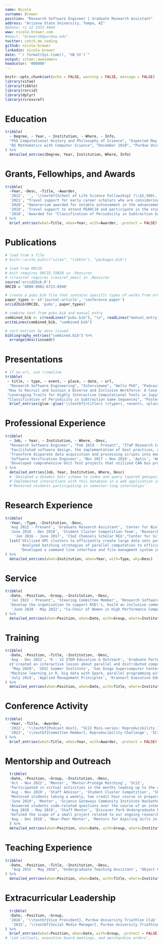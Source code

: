 ```yaml
---
name: Nicole
surname: Brewer
position: "Research Software Engineer | Graduate Research Assistant"
address: "Arizona State University, Tempe, AZ"
#phone: +1 22 3333 4444
www: nicole-brewer.com
#email: "brewer36@purdue.edu"
twitter: catch_me_coding
github: nicole-brewer
linkedin: nicole-brewer
date: "`r format(Sys.time(), '%B %Y')`"
output: vitae::awesomecv
headcolor: '000000'
---
```


```r
knitr::opts_chunk$set(echo = FALSE, warning = FALSE, message = FALSE)
library(vitae)
library(tibble)
library(rorcid)
library(dplyr)
library(rcrossref)
```

# Education

```r
tribble(
  ~ Degree, ~ Year, ~ Institution, ~ Where, ~ Info,
  "PhD Computational History and Philosophy of Science", "Expected May 2027", "Arizona State University", "Tempe, AZ", c("Using methods from digital humanities, complex adaptive systems science, and high performance computing to better understand reproducibility and other standards throughout the history of science"),
  "BS Mathematics with Computer Science", "December 2018", "Purdue Univeristy", "West Lafayette, IN", c("Implemented and ran the KMP string matching algorithm in parallel to create a combinatorial game theory set"),
) %>% 
  detailed_entries(Degree, Year, Institution, Where, Info)
```
# Grants, Fellowhips, and Awards

```r
tribble(
  ~Year, ~Desc, ~Title, ~Awarder,
  '2022', '', '\\textbf{School of Life Science Fellowship} (\\$2,500), Arizona State University', '',
  '2021', "Travel support for early career scholars who are considering pursuing philosophy of science", '\\textbf{UPSS Delegate} (\\$500), Philosophy of Science Biennial Meeting', '',
  '2020', "Honorarium awarded for notable achievement in the advancement of science gateways", '\\textbf{Young Professional of the Year} (\\$500), Science Gateways Community Institute', '',
  '2018', 'Travel support to attend PEARC18 and participate in the student program', '\\textbf{Travel Grant} (\\$500), XSEDE', '',
  '2018', 'Awarded for "Classification of Periodicity in Subtraction Game Sequences"', '\\textbf{Phil Andrews Award}, Practice and Experience in Advanced Research Computing Conference', ''
) %>% 
  brief_entries(what=Title, when=Year, with=Awarder, .protect = FALSE)
```

# Publications

```r
# load from a file
# knitr::write_bib(c("vitae", "tibble"), "packages.bib")

# load from ORCID
# knit requires ORCID_TOKEN in .Renviron
# rcrossref requires crossref_email in .Renviron
source('orcid2bib.R')
ORCID = '0000-0002-6723-8940'

# create a pubs.bib file that contains specific types of works from orcid user
paper_types <- c('journal-article', 'conference-paper')
orcid2bib(ORCID, 'pubs', paper_types)

# combine text from pubs.bib and manual_entry
combined_bib <- c(readLines("pubs.bib"), "\n", readLines("manual_entry.bib"))
writeLines(combined_bib, "combined.bib")

# sort entries by date issued
bibliography_entries("combined.bib") %>%
  arrange(desc(issued))
```

# Presentations
```r
# if no url, use \\newline
tribble(
 ~ title, ~ type, ~ event, ~ place, ~ date, ~ url,
  "Research Software Engineering", "Interviewee", "Hello PhD", "Podcast", "Apr 2022", "http://hellophd.com/2022/03/172-research-software-engineer/",
 "How to Recruit and Sustain a Diverse and Inclusive Workforce: A Case Study",  "Invited Panelist", "International RSE Day", "Virtual", "Oct 2021", "https://us-rse.org/events/2021/2021-10-intnl-rse-day",
 "Leveraging Traits for Highly Interactive Computational Tools in Jupyter", "Video Presentation", "Gateways 2021", "Virtual", 'July 2021', "https://doi.org/10.5281/zenodo.5570605",
 "Classification of Periodicity in Subtraction Game Sequences", "Poster", "PEARC18", "Pittsburg, PA", 'June 2018', '\\\ ' ) %>% 
  brief_entries(glue::glue('\\textbf{<title>} (<type>), <event>, <place>. \\url{<url>}', .open = "<", .close = ">"), paste0(date, "\\newline"), .protect = FALSE)
```

# Professional Experience
```r
tribble(
  ~ Job, ~ Year, ~ Institution, ~ Where, ~Desc,
  "Research Software Engineer", "Feb 2019 - Present", "ITaP Research Computing", "Purdue University", list('Implemented a highly interactive, Jupyter-based, GUI wrapper for power analysis software in order to expand the audience and ease of use of a rich set of computational functions via a user-friendly interface', 
  'Facilitated software design, the implementation of best practices, and internal tool development, and lab documentation to improve the overall sustainability of lab software',
  'Transform disparate data acquisition and processing scripts into modular classes to be reused for scientific workflows'),
  'Software Verification Engineer', 'Nov 2017 – Nov 2018', 'Aptiv', 'West Lafayette, IN',
  'Developed comprehensive Unit Test projects that utilized CAN bus protocol communications to verify automotive controller hardware', 
) %>% 
  detailed_entries(Job, Year, Institution, Where, Desc)
  # 'Designed a dynamic Solr schema to index and query layered geospacial and user-defined metadata', 
  #'Implemented interactions with this database in a web application in PHP and JavaScript',
  #'Mentored students participating in semester-long internships'
```

# Research Experience
```r
tribble(
  ~Year, ~Type, ~Institution, ~Desc,
  'Aug 2022 - Present', 'Graduate Research Assistant', 'Center for Biology and Society, Arizona State University', 'Advisor: Manfred Laubichler',
  'June 2018 - Dec 2018', 'Student Cluster Competition Team', 'Research Computing, Purdue University', list('Built a small cluster and applied optimization techniques in a non-stop, 48-hour challenge at the SC18 conference', 'Compiled a scienfitic application from an accepted paper from the prior year’s Technical Program and interacted directly with the paper’s authors to reproduce specific results and conclusions from the paper'),
    'Jan 2016 - June 2017', 'CSoI Channels Scholar REU',"Center for Science of Information, NSF STC", 
  list('Utilized HPC clusters to efficiently create large data sets pertaining to combinatorial game theory',
       'Analyzed batching strategies of parallel computation to efficiently detect an unknown length of repeating sequences in long strings',
       'Developed a command line interface and file managment system in Python to prevent human error and enhance the usability of codebase'),
) %>% 
  detailed_entries(what=Institution, when=Year, with=Type, why=Desc)
```

# Service
```r
tribble(
  ~Date, ~Position, ~Group, ~Institution, ~Desc,
  'Jan 2022 - Present', 'Steering Committee Member', 'Research Software Engineering Association', 'United States',
  'Develop the organization to support RSE\'s, build an inclusive community community, and advocate for the role of RSEs in research. Led meetings and organized events for the diversity, equity, and inclusion working group.',
   'June 2020 - May 2022', "Co-Chair of Women in High Performance Computing", 'ITaP Research Computing', 'Purdue University', 'Established the \\href{https://www.nicole-brewer.com/long-tales-of-science/}{Long Tales of Science podcast} to continute to improve visibility of women in HPC in spite of discontinuing in-person events in the wake of the COVID-19 pandemic'
) %>% 
  detailed_entries(what=Position, when=Date, with=Group, where=Institution, why=Desc, .protect = FALSE)
```
# Training

```r
tribble(
  ~Date, ~Position, ~Title, ~Institution, ~Desc,
  'Aug - Dec 2022', 'K - 12 STEM Education & Outreach', 'Graduate Partners in Science Education', 'Arizona State University', 
  c('created an interactive lesson about parallel and distributed computing', 'modified existing lesson for remote instruction', 'leanred teaching practices that support inclusion'), 
   "May 2020", 'SDSC Summer Institute', 'San Diego Supercomputer Center', 'Virtual', 
  'Machine learning in R, big data with Spark, parallel programming with Python, and scientific visualization',
  'July 2019', 'Applied Management Principles', 'Krannert Executive Education', 'West Lafayette, IN', 'Purdue\'s "mini-MBA" covering accounting, finance, strategy, marketing, negotiations & problem solving, and entrepreneurial skills essential to effective laboratory and research project managment'
) %>% 
  detailed_entries(what=Position, when=Date, with=Title, where=Institution, why=Desc)
```

# Conference Activity
```r
tribble(
  ~Year, ~Title, ~Awarder,
  '2022', '\\textbf{Podcast Host}, "SC22 Mini-series: Reproducibility Initiative" (in progress), RSE Stories Podcast', 'SC22',
  '2022', '\\textbf{Committee Member}, Reproducibility Challenge', 'SC22',
) %>% 
  brief_entries(what=Title, when=Year, with=Awarder, .protect = FALSE)
```

# Mentorship and Outreach
```r
  tribble(
  ~Date, ~Position, ~Group, ~Institution, ~Desc,
  'Oct - Nov 2022', 'Mentor', 'Mentor–Protégé Matching', 'SC22',
  'Participated in virtual activities in the months leading up to the conference and provided career and educational advise to two mentees at the conference',
  'Aug - Nov 2019', 'Staff Advisor', 'Student Cluster Competition', 'SC19', 
  'Mentored students taking a weekly, two credit hour course in preparation for a competition that I had participated in the year prior', 
  'June 2019', 'Mentor', 'Science Gateways Community Institute Hackathon', 'PEARC19' ,
  'Answered students code-related questions over the course of an intensive, three day conference hackathon',
  'Aug 2018 - May 2019', 'Staff Mentor', 'Discover Park Undergraduate Research Internship', 'Purdue University', 
  'Defined the scope of a small project related to our ongoing research projects and met with each student bi-weekly during the course of the semester to help them set achievable short-term goals and guide them through roadblocks they encountered',
  'Aug - Dec 2018', 'Near-Peer Mentor', 'Mentors for Aspiring Girls in Computing', 'Purdue University', 'Led hands-on activities to teach computer science concepts to local middle and high school students in order to improve the recruitment and retention of young women in technology careers'
  ) %>% 
  detailed_entries(what=Position, when=Date, with=Group, where=Institution, why=Desc)
```

# Teaching Experience
```r
tribble(
  ~Date, ~Position, ~Title, ~Institution, ~Desc,
   "Aug 2015 - May 2016", 'Undergraduate Teaching Assistant', 'Object Oriented Programming', 'Purdue Univeristy', 'Taught object oriented programming in Java, debugging In Intellij, JUnit Testing, and app development in Android Studio in laboratory',
) %>% 
  detailed_entries(what=Position, when=Date, with=Title, where=Institution)
```

# Extracurricular Leadership
```r
  tribble(
  ~Date, ~Position, ~Group,
  '2016', '\\textbf{Vice President}, Purdue University Triathlon Club', '',
   '2015', '\\textbf{Social Media Manager}, Purdue University Triathlon Club',  ''
) %>% 
  brief_entries(what=Position, when=Date, with=Group, .protect = FALSE)
# 'Led callouts, executive board meetings, and merchandise orders',
```




<!-- Skills 
Languages Python, R, PHP, JavaScript, Java, C, C#, HTML/CSS
Containers Docker, Kubernetes
Databases Solr, Elasticsearch, MongoDB
Platforms Linux (CentOS, RHEL, Ubuntu), MacOS, Windows
Development Tools Git, Vim, RStudio, IntelliJ, AndroidStudio, Visual Studio, SVN
-->
